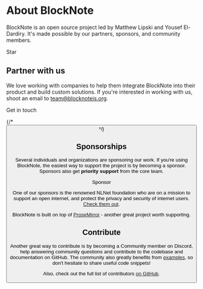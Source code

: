 
# About BlockNote

BlockNote is an open source project led by Matthew Lipski and Yousef El-Dardiry.
It's made possible by our partners, sponsors, and community members.

<p className="nx-mt-6">
  <GitHubButton
    href="https://github.com/TypeCellOS/BlockNote"
    data-color-scheme="no-preference: light; light: light; dark: dark;"
    data-icon="octicon-star"
    data-size="large"
    data-show-count="true"
    aria-label="Star TypeCellOS/BlockNote on GitHub">
    Star
  </GitHubButton>
</p>

## Partner with us

We love working with companies to help them integrate BlockNote into their product and build custom solutions.
If you're interested in working with us, shoot an email to team@blocknotejs.org.

<div className={"mt-6"}>
  <CTAButton href={"mailto:team@blocknotejs.org"} variant={"small"}>
    Get in touch
  </CTAButton>
</div>

{/* <Button text="Hello" /> */}

## Sponsorships

Several individuals and organizations are sponsoring our work. If you're using BlockNote, the easiest way to support the project is by becoming a sponsor. Sponsors also get **priority support** from the core team.

<p className="nx-mt-6">
  <GitHubButton
    href="https://github.com/sponsors/YousefED"
    data-color-scheme="no-preference: light; light: light; dark: dark;"
    data-icon="octicon-heart"
    data-size="large"
    aria-label="Sponsor @YousefED on GitHub">
    Sponsor
  </GitHubButton>
</p>

One of our sponsors is the renowned NLNet foundation who are on a mission to support an open internet, and protect the privacy and security of internet users. [Check them out](https://www.nlnet.nl).

BlockNote is built on top of [ProseMirror](https://prosemirror.net/) - another great project worth supporting.

## Contribute

Another great way to contribute is by becoming a Community member on Discord, help answering community questions and contribute to the codebase and documentation on GitHub.
The community also greatly benefits from [examples](/examples), so don't hesitate to share useful code snippets!

Also, check out the full list of contributors [on GitHub](https://github.com/TypeCellOS/BlockNote/graphs/contributors).

